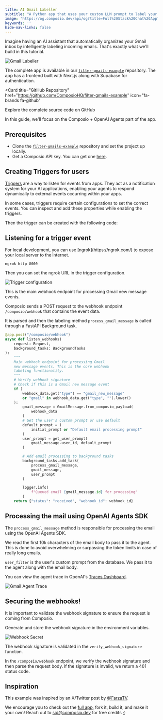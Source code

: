 ```yaml
---
title: AI Gmail Labeller
subtitle: "A Python app that uses your custom LLM prompt to label your Gmail!"
image: "https://og.composio.dev/api/og?title=Full%20Stack%20Chat%20App"   # image for socials
keywords: ''
hide-nav-links: false
---
```

Imagine having an AI assistant that automatically organizes your Gmail inbox by intelligently labeling incoming emails. That's exactly what we'll build in this tutorial.

<Frame>
  <img src="https://camo.githubusercontent.com/29b105fdcc2e005d8dd76bab0af33081a0567637da1061da6e1664285b843f8d/68747470733a2f2f692e696d6775722e636f6d2f515646337956582e676966" alt="Gmail Labeller" />
</Frame>

The complete app is available in our [`filter-gmails-example`](https://github.com/ComposioHQ/filter-gmails-example) repository. The app has a frontend built with Next.js along with Supabase for authentication.

<Card
  title="GitHub Repository"
  href="https://github.com/ComposioHQ/filter-gmails-example"
  icon="fa-brands fa-github"
>
  Explore the complete source code on GitHub
</Card>

In this guide, we'll focus on the Composio + OpenAI Agents part of the app.

## Prerequisites
- Clone the [`filter-gmails-example`](https://github.com/ComposioHQ/filter-gmails-example) repository and set the project up locally.
- Get a Composio API key. You can get one [here](https://app.composio.dev/developers).


## Creating Triggers for users
[Triggers](/docs/using-triggers) are a way to listen for events from apps. They act as a notification system for your AI applications, enabling your agents to respond dynamically to external events occurring within your apps.

In some cases, triggers require certain configurations to set the correct events. You can inspect and add these properties while enabling the triggers.

<SnippetCode
  githubUrl="https://github.com/ComposioHQ/filter-gmails-example/blob/master/apps/backend/email_processor.py#L135-L156"
  language="python"
  title="apps/backend/email_processor.py"
  highlightStart={18}
  highlightEnd={22}
/>

Then the trigger can be created with the following code:

<SnippetCode
  githubUrl="https://github.com/ComposioHQ/filter-gmails-example/blob/master/apps/backend/email_processor.py#L163-L169"
  language="python"
  title="apps/backend/email_processor.py"
/>


## Listening for a trigger event
<Callout type="info">
For local development, you can use [ngrok](https://ngrok.com/) to expose your local server to the internet.

```bash
ngrok http 8000
```

Then you can set the ngrok URL in the trigger configuration.
<Frame>
    <img src="../../../assets/images/examples/trigger-config.png" alt="Trigger configuration" />
</Frame>
</Callout>

This is the main webhook endpoint for processing Gmail new message events.

Composio sends a POST request to the webhook endpoint `/composio/webhook` that contains the event data.

It is parsed and then the labeling method `process_gmail_message` is called through a FastAPI Background task.

```python apps/backend/main.py {1-5, 29-33} maxLines=33
@app.post("/composio/webhook")
async def listen_webhooks(
    request: Request, 
    background_tasks: BackgroundTasks
):
    """
    Main webhook endpoint for processing Gmail 
    new message events. This is the core webhook 
    labeling functionality.
    """
    # Verify webhook signature
    # Check if this is a Gmail new message event
    if (
        webhook_data.get("type") == "gmail_new_message"
        or "gmail" in webhook_data.get("type", "").lower()
    ):
        gmail_message = GmailMessage.from_composio_payload(
            webhook_data
        )
        # Get the user's custom prompt or use default
        default_prompt = (
            initial_prompt or "Default email processing prompt"
        )
        user_prompt = get_user_prompt(
            gmail_message.user_id, default_prompt
        )

        # Add email processing to background tasks
        background_tasks.add_task(
            process_gmail_message, 
            gmail_message, 
            user_prompt
        )

        logger.info(
            f"Queued email {gmail_message.id} for processing"
        )
    return {"status": "received", "webhook_id": webhook_id}
```

## Processing the mail using OpenAI Agents SDK
The `process_gmail_message` method is responsible for processing the email using the OpenAI Agents SDK.

<SnippetCode
  githubUrl="https://github.com/ComposioHQ/filter-gmails-example/blob/master/apps/backend/email_processor.py#L14-L24"
  language="python"
  title="apps/backend/email_processor.py"
/>

<SnippetCode
  githubUrl="https://github.com/ComposioHQ/filter-gmails-example/blob/master/apps/backend/email_processor.py#L42-L45"
  language="python"
  title="apps/backend/email_processor.py"
/>

We read the first 10k characters of the email body to pass it to the agent. This is done to avoid overwhelming or surpassing the token limits in case of really long emails.

<SnippetCode
  githubUrl="https://github.com/ComposioHQ/filter-gmails-example/blob/master/apps/backend/email_processor.py#L50-L60"
  language="python"
  title="apps/backend/email_processor.py"
/>

`user_filter` is the user's custom prompt from the database. We pass it to the agent along with the email body.

<SnippetCode
  githubUrl="https://github.com/ComposioHQ/filter-gmails-example/blob/master/apps/backend/email_processor.py#L68-L85"
  language="python"
  title="apps/backend/email_processor.py"
/>

You can view the agent trace in OpenAI's [Traces Dashboard](https://platform.openai.com/traces/).

<Frame>
  <img src="../../../assets/images/examples/gmail-agent-trace.png" alt="Gmail Agent Trace" />
</Frame>

## Securing the webhooks!
It is important to validate the webhook signature to ensure the request is coming from Composio.

Generate and store the webhook signature in the environment variables.

<Frame>
  <img src="../../../assets/images/examples/webhook-secret.png" alt="Webhook Secret" />
</Frame>

The webhook signature is validated in the `verify_webhook_signature` function.
<SnippetCode
  githubUrl="https://github.com/ComposioHQ/filter-gmails-example/blob/master/apps/backend/webhook.py#L10-L56"
  language="python"
  title="apps/backend/webhook.py"
/>

In the `/composio/webhook` endpoint, we verify the webhook signature and then parse the request body. If the signature is invalid, we return a 401 status code.

<SnippetCode
  githubUrl="https://github.com/ComposioHQ/filter-gmails-example/blob/master/apps/backend/main.py#L31-L38"
  language="python"
  title="apps/backend/main.py"
/>

## Inspiration
This example was inspired by an X/Twitter post by [@FarzaTV](https://x.com/FarzaTV/status/1905371012369350857).

We encourage you to check out the [full app](https://github.com/ComposioHQ/filter-gmails-example), fork it, build it, and make it your own! Reach out to [sid@composio.dev](mailto:sid@composio.dev) for free credits ;)
